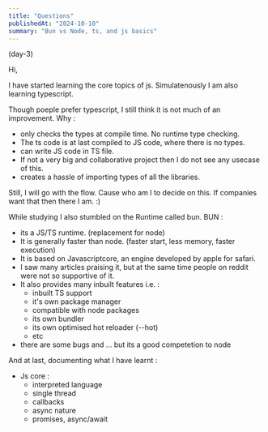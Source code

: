 ```yaml
---
title: "Questions"
publishedAt: "2024-10-10"
summary: "Bun vs Node, ts, and js basics"
---
```

(day-3)

Hi,

I have started learning the core topics of js.
Simulatenously I am also learning typescript.

Though poeple prefer typescript, I still think it is not much of an improvement. Why :
* only checks the types at compile time. No runtime type checking.
* The ts code is at last compiled to JS code, where there is no types.
* can write JS code in TS file.
* If not a very big and collaborative project then I do not see any usecase of this.
* creates a hassle of importing types of all the libraries.

Still, I will go with the flow. Cause who am I to decide on this. If companies want that then there I am. :)

While studying I also stumbled on the Runtime called bun.
BUN :
* its a JS/TS runtime. (replacement for node)
* It is generally faster than node. (faster start, less memory, faster execution)
* It is based on Javascriptcore, an engine developed by apple for safari.
* I saw many articles praising it, but at the same time people on reddit were not so supportive of it.
* It also provides many inbuilt features i.e. :
    * inbuilt TS support
    * it's own package manager
    * compatible with node packages
    * its own bundler
    * its own optimised hot reloader (--hot)
    * etc
* there are some bugs and ... but its a good competetion to node

And at last, documenting what I have learnt :
* Js core :
    * interpreted language
    * single thread
    * callbacks
    * async nature
    * promises, async/await
